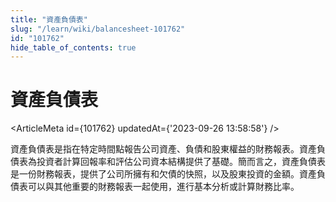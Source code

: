 ```yaml
---
title: "資產負債表"
slug: "/learn/wiki/balancesheet-101762"
id: "101762"
hide_table_of_contents: true
---
```



# 資產負債表

<ArticleMeta id={101762} updatedAt={'2023-09-26 13:58:58'} />
<div className='border-solid border-b border-t-0 my-4 border-[var(--ifm-color-gray-300)]' />

資產負債表是指在特定時間點報告公司資產、負債和股東權益的財務報表。資產負債表為投資者計算回報率和評估公司資本結構提供了基礎。簡而言之，資產負債表是一份財務報表，提供了公司所擁有和欠債的快照，以及股東投資的金額。資產負債表可以與其他重要的財務報表一起使用，進行基本分析或計算財務比率。
